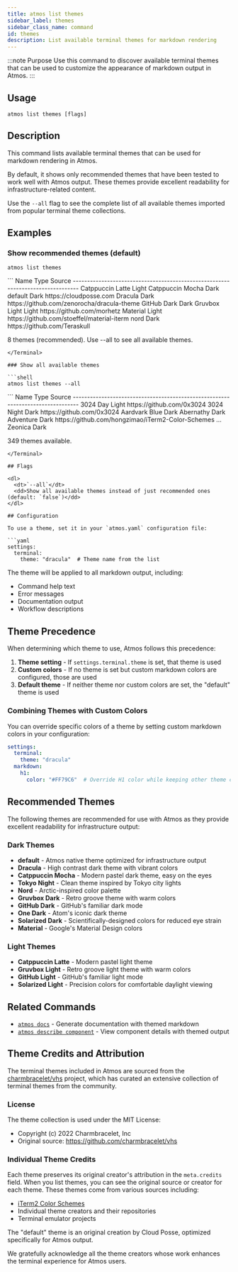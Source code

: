 ```yaml
---
title: atmos list themes
sidebar_label: themes
sidebar_class_name: command
id: themes
description: List available terminal themes for markdown rendering
---
```



:::note Purpose
Use this command to discover available terminal themes that can be used to customize the appearance of markdown output in Atmos.
:::

<Screengrab title="atmos list themes --help" slug="atmos-list-themes--help" />

## Usage

```shell
atmos list themes [flags]
```

## Description

This command lists available terminal themes that can be used for markdown rendering in Atmos.

By default, it shows only recommended themes that have been tested to work well with Atmos output. These themes provide excellent readability for infrastructure-related content.

Use the `--all` flag to see the complete list of all available themes imported from popular terminal theme collections.

## Examples

### Show recommended themes (default)

```shell
atmos list themes
```

<Terminal title="atmos list themes">
```
Name                           Type     Source
--------------------------------------------------------------------------------
Catppuccin Latte               Light
Catppuccin Mocha               Dark
default                        Dark     https://cloudposse.com
Dracula                        Dark     https://github.com/zenorocha/dracula-theme
GitHub Dark                    Dark
Gruvbox Light                  Light    https://github.com/morhetz
Material                       Light    https://github.com/stoeffel/material-iterm
nord                           Dark     https://github.com/Teraskull

8 themes (recommended). Use --all to see all available themes.
```
</Terminal>

### Show all available themes

```shell
atmos list themes --all
```

<Terminal title="atmos list themes --all">
```
Name                           Type     Source
--------------------------------------------------------------------------------
3024 Day                       Light    https://github.com/0x3024
3024 Night                     Dark     https://github.com/0x3024
Aardvark Blue                  Dark
Abernathy                      Dark
Adventure                      Dark     https://github.com/hongzimao/iTerm2-Color-Schemes
...
Zeonica                        Dark

349 themes available.
```
</Terminal>

## Flags

<dl>
  <dt>`--all`</dt>
  <dd>Show all available themes instead of just recommended ones (default: `false`)</dd>
</dl>

## Configuration

To use a theme, set it in your `atmos.yaml` configuration file:

```yaml
settings:
  terminal:
    theme: "dracula"  # Theme name from the list
```

The theme will be applied to all markdown output, including:
- Command help text
- Error messages
- Documentation output
- Workflow descriptions

## Theme Precedence

When determining which theme to use, Atmos follows this precedence:

1. **Theme setting** - If `settings.terminal.theme` is set, that theme is used
2. **Custom colors** - If no theme is set but custom markdown colors are configured, those are used
3. **Default theme** - If neither theme nor custom colors are set, the "default" theme is used

### Combining Themes with Custom Colors

You can override specific colors of a theme by setting custom markdown colors in your configuration:

```yaml
settings:
  terminal:
    theme: "dracula"
  markdown:
    h1:
      color: "#FF79C6"  # Override H1 color while keeping other theme colors
```

## Recommended Themes

The following themes are recommended for use with Atmos as they provide excellent readability for infrastructure output:

### Dark Themes
- **default** - Atmos native theme optimized for infrastructure output
- **Dracula** - High contrast dark theme with vibrant colors
- **Catppuccin Mocha** - Modern pastel dark theme, easy on the eyes
- **Tokyo Night** - Clean theme inspired by Tokyo city lights
- **Nord** - Arctic-inspired color palette
- **Gruvbox Dark** - Retro groove theme with warm colors
- **GitHub Dark** - GitHub's familiar dark mode
- **One Dark** - Atom's iconic dark theme
- **Solarized Dark** - Scientifically-designed colors for reduced eye strain
- **Material** - Google's Material Design colors

### Light Themes
- **Catppuccin Latte** - Modern pastel light theme
- **Gruvbox Light** - Retro groove light theme with warm colors
- **GitHub Light** - GitHub's familiar light mode
- **Solarized Light** - Precision colors for comfortable daylight viewing

## Related Commands

- [`atmos docs`](/cli/commands/docs/usage) - Generate documentation with themed markdown
- [`atmos describe component`](/cli/commands/describe/component) - View component details with themed output

## Theme Credits and Attribution

The terminal themes included in Atmos are sourced from the [charmbracelet/vhs](https://github.com/charmbracelet/vhs) project, which has curated an extensive collection of terminal themes from the community.

### License
The theme collection is used under the MIT License:
- Copyright (c) 2022 Charmbracelet, Inc
- Original source: https://github.com/charmbracelet/vhs

### Individual Theme Credits
Each theme preserves its original creator's attribution in the `meta.credits` field. When you list themes, you can see the original source or creator for each theme. These themes come from various sources including:
- [iTerm2 Color Schemes](https://github.com/mbadolato/iTerm2-Color-Schemes)
- Individual theme creators and their repositories
- Terminal emulator projects

The "default" theme is an original creation by Cloud Posse, optimized specifically for Atmos output.

We gratefully acknowledge all the theme creators whose work enhances the terminal experience for Atmos users.
